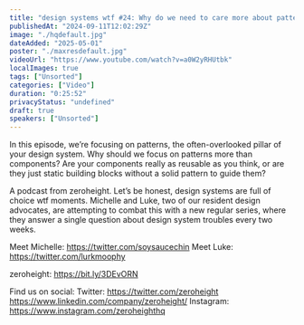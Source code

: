 ```yaml
---
title: "design systems wtf #24: Why do we need to care more about patterns?"
publishedAt: "2024-09-11T12:02:29Z"
image: "./hqdefault.jpg"
dateAdded: "2025-05-01"
poster: "./maxresdefault.jpg"
videoUrl: "https://www.youtube.com/watch?v=a0W2yRHUtbk"
localImages: true
tags: ["Unsorted"]
categories: ["Video"]
duration: "0:25:52"
privacyStatus: "undefined"
draft: true
speakers: ["Unsorted"]
---
```

In this episode, we’re focusing on patterns, the often-overlooked pillar of your design system. Why should we focus on patterns more than components? Are your components really as reusable as you think, or are they just static building blocks without a solid pattern to guide them?

A podcast from zeroheight. Let’s be honest, design systems are full of choice wtf moments. Michelle and Luke, two of our resident design advocates, are attempting to combat this with a new regular series, where they answer a single question about design system troubles every two weeks.

Meet Michelle: https://twitter.com/soysaucechin
Meet Luke: https://twitter.com/lurkmoophy

zeroheight: https://bit.ly/3DEvORN

Find us on social:
Twitter: https://twitter.com/zeroheight
https://www.linkedin.com/company/zeroheight/
Instagram: https://www.instagram.com/zeroheighthq
